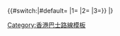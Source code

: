 <includeonly>{{#switch:{{{1|}}}|#default=
|1={{Routemapbreak|colspan=6|align=left|bgcolor=#EEFFFF|{{{2|}}}}}
|2={{Routemapbreak|colspan=5|align=left|bgcolor=#EEFFFF|{{{2|}}}}}
|3={{Routemapbreak|colspan=4|align=left|bgcolor=#EEFFFF|{{{2|}}}}}}}
|}</includeonly><noinclude>
{{documentation}}
{{香港公共汽車路線格式模板}}
[[Category:香港巴士路線模板]]
</noinclude>